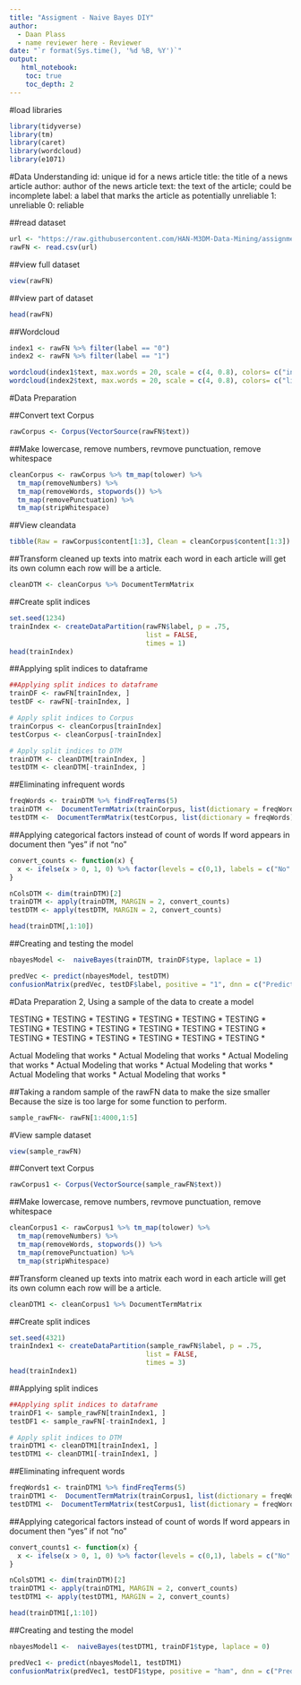 ---
title: "Assigment - Naive Bayes DIY"
author:
  - Daan Plass
  - name reviewer here - Reviewer
date: "`r format(Sys.time(), '%d %B, %Y')`"
output:
   html_notebook:
    toc: true
    toc_depth: 2
---

#load libraries
```{r message=FALSE}
library(tidyverse)
library(tm)
library(caret)
library(wordcloud)
library(e1071)
```


#Data Understanding
id: unique id for a news article
title: the title of a news article
author: author of the news article
text: the text of the article; could be incomplete
label: a label that marks the article as potentially unreliable
1: unreliable
0: reliable



##read dataset
```{r message=FALSE}
url <- "https://raw.githubusercontent.com/HAN-M3DM-Data-Mining/assignments/master/datasets/NB-fakenews.csv"
rawFN <- read.csv(url)

```

##view full dataset
```{r}
view(rawFN)
```


##view part of dataset
```{r}
head(rawFN)

```




##Wordcloud 
```{r}
index1 <- rawFN %>% filter(label == "0")
index2 <- rawFN %>% filter(label == "1")

wordcloud(index1$text, max.words = 20, scale = c(4, 0.8), colors= c("indianred1","indianred2","indianred3","indianred"))
wordcloud(index2$text, max.words = 20, scale = c(4, 0.8), colors= c("lightsteelblue1","lightsteelblue2","lightsteelblue3","lightsteelblue"))


```



#Data Preparation 

##Convert text Corpus 

```{r message=FALSE}
rawCorpus <- Corpus(VectorSource(rawFN$text))

```


##Make lowercase, remove numbers, revmove punctuation, remove whitespace 
```{r message=FALSE}

cleanCorpus <- rawCorpus %>% tm_map(tolower) %>% 
  tm_map(removeNumbers) %>% 
  tm_map(removeWords, stopwords()) %>% 
  tm_map(removePunctuation) %>% 
  tm_map(stripWhitespace)

```

##View cleandata

```{r}
tibble(Raw = rawCorpus$content[1:3], Clean = cleanCorpus$content[1:3])

```


##Transform cleaned up texts into matrix
  each word in each article will get its own column each row will be a article. 
```{r message=FALSE}
cleanDTM <- cleanCorpus %>% DocumentTermMatrix

```




##Create split indices
```{r}
set.seed(1234)
trainIndex <- createDataPartition(rawFN$label, p = .75, 
                                  list = FALSE, 
                                  times = 1)
head(trainIndex)
```


##Applying split indices to dataframe
```{r}
##Applying split indices to dataframe
trainDF <- rawFN[trainIndex, ]
testDF <- rawFN[-trainIndex, ]

# Apply split indices to Corpus
trainCorpus <- cleanCorpus[trainIndex]
testCorpus <- cleanCorpus[-trainIndex]

# Apply split indices to DTM
trainDTM <- cleanDTM[trainIndex, ]
testDTM <- cleanDTM[-trainIndex, ]

```


##Eliminating infrequent words 
```{r}
freqWords <- trainDTM %>% findFreqTerms(5)
trainDTM <-  DocumentTermMatrix(trainCorpus, list(dictionary = freqWords))
testDTM <-  DocumentTermMatrix(testCorpus, list(dictionary = freqWords))
```


##Applying categorical factors instead of count of words
  If word appears in document then "yes" if not "no"
```{r}
convert_counts <- function(x) {
  x <- ifelse(x > 0, 1, 0) %>% factor(levels = c(0,1), labels = c("No", "Yes"))
}

nColsDTM <- dim(trainDTM)[2]
trainDTM <- apply(trainDTM, MARGIN = 2, convert_counts)
testDTM <- apply(testDTM, MARGIN = 2, convert_counts)

head(trainDTM[,1:10])
```



##Creating and testing the model 
```{r}

nbayesModel <-  naiveBayes(trainDTM, trainDF$type, laplace = 1)

predVec <- predict(nbayesModel, testDTM)
confusionMatrix(predVec, testDF$label, positive = "1", dnn = c("Prediction", "True"))


```




#Data Preparation 2, Using a sample of the data to create a model 

TESTING * TESTING * TESTING * TESTING * TESTING * TESTING * TESTING * TESTING * TESTING * TESTING * TESTING * TESTING * TESTING * TESTING * TESTING * TESTING * TESTING * TESTING * 

Actual Modeling that works * Actual Modeling that works * Actual Modeling that works * Actual Modeling that works * Actual Modeling that works * Actual Modeling that works * Actual Modeling that works * 



##Taking a random sample of the rawFN data to make the size smaller
  Because the size is too large for some function to perform. 
```{r}
sample_rawFN<- rawFN[1:4000,1:5]

```

#View sample dataset
```{r}
view(sample_rawFN)
```


##Convert text Corpus 

```{r message=FALSE}
rawCorpus1 <- Corpus(VectorSource(sample_rawFN$text))

```


##Make lowercase, remove numbers, revmove punctuation, remove whitespace 
```{r message=FALSE}

cleanCorpus1 <- rawCorpus1 %>% tm_map(tolower) %>% 
  tm_map(removeNumbers) %>% 
  tm_map(removeWords, stopwords()) %>% 
  tm_map(removePunctuation) %>% 
  tm_map(stripWhitespace)

```

##Transform cleaned up texts into matrix
  each word in each article will get its own column each row will be a article. 

```{r message=FALSE}
cleanDTM1 <- cleanCorpus1 %>% DocumentTermMatrix

```



##Create split indices
```{r}
set.seed(4321)
trainIndex1 <- createDataPartition(sample_rawFN$label, p = .75, 
                                  list = FALSE, 
                                  times = 3)
head(trainIndex1)
```



##Applying split indices 
```{r}
##Applying split indices to dataframe
trainDF1 <- sample_rawFN[trainIndex1, ]
testDF1 <- sample_rawFN[-trainIndex1, ]

# Apply split indices to DTM
trainDTM1 <- cleanDTM1[trainIndex1, ]
testDTM1 <- cleanDTM1[-trainIndex1, ]

```



##Eliminating infrequent words 
```{r}
freqWords1 <- trainDTM1 %>% findFreqTerms(5)
trainDTM1 <-  DocumentTermMatrix(trainCorpus1, list(dictionary = freqWords))
testDTM1 <-  DocumentTermMatrix(testCorpus1, list(dictionary = freqWords))
```


##Applying categorical factors instead of count of words
  If word appears in document then "yes" if not "no"
```{r}
convert_counts1 <- function(x) {
  x <- ifelse(x > 0, 1, 0) %>% factor(levels = c(0,1), labels = c("No", "Yes"))
}

nColsDTM1 <- dim(trainDTM)[2]
trainDTM1 <- apply(trainDTM1, MARGIN = 2, convert_counts)
testDTM1 <- apply(testDTM1, MARGIN = 2, convert_counts)

head(trainDTM1[,1:10])
```


##Creating and testing the model 
```{r}

nbayesModel1 <-  naiveBayes(testDTM1, trainDF1$type, laplace = 0)

predVec1 <- predict(nbayesModel1, testDTM1)
confusionMatrix(predVec1, testDF1$type, positive = "ham", dnn = c("Prediction", "True"))


```

















